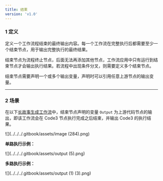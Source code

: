 ```yaml
---
title: 结束
version: 'v1.0'
---
```


### 1 定义

定义一个工作流程结束的最终输出内容。每一个工作流在完整执行后都需要至少一个结束节点，用于输出完整执行的最终结果。

结束节点为流程终止节点，后面无法再添加其他节点，工作流应用中只有运行到结束节点才会输出执行结果。若流程中出现条件分叉，则需要定义多个结束节点。

结束节点需要声明一个或多个输出变量，声明时可以引用任意上游节点的输出变量。


***

### 2 场景

在以下[长故事生成工作流](iteration.md#shi-li-2-chang-wen-zhang-die-dai-sheng-cheng-qi-ling-yi-zhong-bian-pai-fang-shi)中，结束节点声明的变量 `Output` 为上游代码节点的输出，即该工作流会在 Code3 节点执行完成之后结束，并输出 Code3 的执行结果。

![](../../../.gitbook/assets/image (284).png)

**单路执行示例：**

![](../../../.gitbook/assets/output (5).png)

**多路执行示例：**

![](../../../.gitbook/assets/output (1) (3).png)
